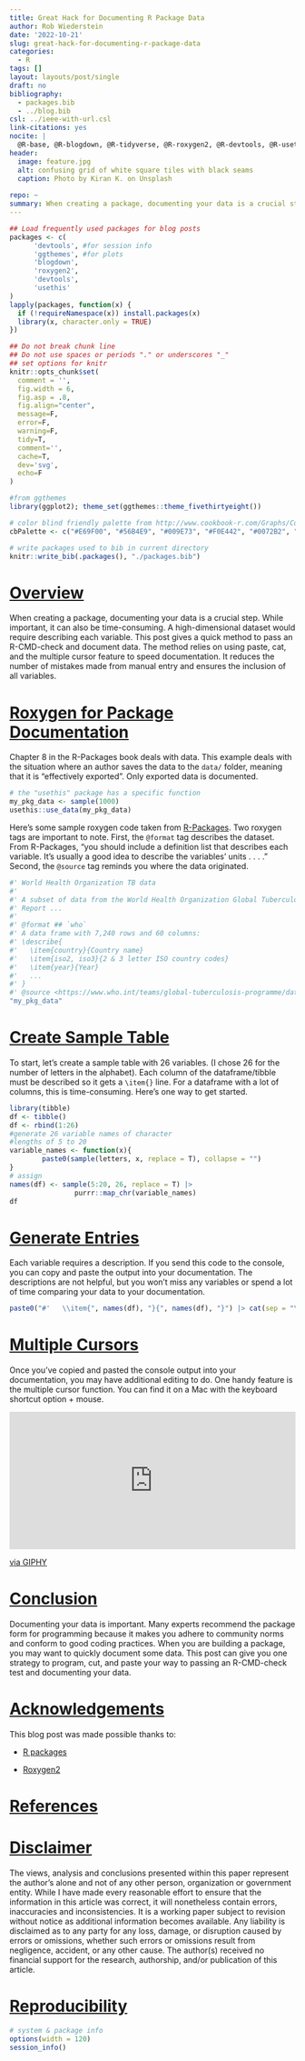 ```yaml
---
title: Great Hack for Documenting R Package Data
author: Rob Wiederstein
date: '2022-10-21'
slug: great-hack-for-documenting-r-package-data
categories:
  - R
tags: []
layout: layouts/post/single
draft: no
bibliography:
  - packages.bib
  - ../blog.bib
csl: ../ieee-with-url.csl
link-citations: yes
nocite: |
  @R-base, @R-blogdown, @R-tidyverse, @R-roxygen2, @R-devtools, @R-usethis
header:
  image: feature.jpg
  alt: confusing grid of white square tiles with black seams
  caption: Photo by Kiran K. on Unsplash
  
repo: ~
summary: When creating a package, documenting your data is a crucial step.  While important, it can also be time consuming. A high-dimensional dataset would require describing each variable. This post gives a quick method to pass an R-CMD-check and document data. The method relies on using paste, cat and the multiple cursor feature to speed documentation. It reduces the number of mistakes made from manual entry and insures the inclusion of all variables.
---
```



```r
## Load frequently used packages for blog posts
packages <- c(
      'devtools', #for session info
      'ggthemes', #for plots
      'blogdown',
      'roxygen2',
      'devtools',
      'usethis'
)
lapply(packages, function(x) {
  if (!requireNamespace(x)) install.packages(x)
  library(x, character.only = TRUE)
})
```

```r
## Do not break chunk line
## Do not use spaces or periods "." or underscores "_"
## set options for knitr
knitr::opts_chunk$set(
  comment = '',
  fig.width = 6,
  fig.asp = .8,
  fig.align="center",
  message=F,
  error=F,
  warning=F,
  tidy=T,
  comment='',
  cache=T,
  dev='svg',
  echo=F
)
```

```r
#from ggthemes
library(ggplot2); theme_set(ggthemes::theme_fivethirtyeight())
```

```r
# color blind friendly palette from http://www.cookbook-r.com/Graphs/Colors_(ggplot2)/
cbPalette <- c("#E69F00", "#56B4E9", "#009E73", "#F0E442", "#0072B2", "#D55E00", "#CC79A7", "#000000")
```

```r
# write packages used to bib in current directory
knitr::write_bib(.packages(), "./packages.bib")
```

# [Overview](#overview)

When creating a package, documenting your data is a crucial step.  While important, it can also be time-consuming. A high-dimensional dataset would require describing each variable. This post gives a quick method to pass an R-CMD-check and document data. The method relies on using paste, cat, and the multiple cursor feature to speed documentation. It reduces the number of mistakes made from manual entry and ensures the inclusion of all variables.

# [Roxygen for Package Documentation](#roxygen)

Chapter 8 in the R-Packages book deals with data. This example deals with the situation where an author saves the data to the `data/` folder, meaning that it is "effectively exported". Only exported data is documented.

```r
# the "usethis" package has a specific function
my_pkg_data <- sample(1000)
usethis::use_data(my_pkg_data)
```


Here's some sample roxygen code taken from [R-Packages](https://r-pkgs.org/Data.html#documenting-data). Two roxygen tags are important to note.  First, the `@format` tag describes the dataset. From R-Packages, "you should include a definition list that describes each variable.  It's usually a good idea to describe the variables' units . . . ." Second, the `@source` tag reminds you where the data originated.

```r
#' World Health Organization TB data
#'
#' A subset of data from the World Health Organization Global Tuberculosis
#' Report ...
#'
#' @format ## `who`
#' A data frame with 7,240 rows and 60 columns:
#' \describe{
#'   \item{country}{Country name}
#'   \item{iso2, iso3}{2 & 3 letter ISO country codes}
#'   \item{year}{Year}
#'   ...
#' }
#' @source <https://www.who.int/teams/global-tuberculosis-programme/data>
"my_pkg_data"
```


# [Create Sample Table](#sample-table) 

To start, let's create a sample table with 26 variables. (I chose 26 for the number of letters in the alphabet).  Each column of the dataframe/tibble must be described so it gets a `\item{}` line. For a dataframe with a lot of columns, this is time-consuming. Here's one way to get started.

```r
library(tibble)
df <- tibble()
df <- rbind(1:26)
#generate 26 variable names of character 
#lengths of 5 to 20 
variable_names <- function(x){
        paste0(sample(letters, x, replace = T), collapse = "")
}
# assign
names(df) <- sample(5:20, 26, replace = T) |> 
                purrr::map_chr(variable_names)
df
```

# [Generate Entries](#generate)

Each variable requires a description. If you send this code to the console, you can copy and paste the output into your documentation.  The descriptions are not helpful, but you won't miss any variables or spend a lot of time comparing your data to your documentation.

```r
paste0("#'   \\item{", names(df), "}{", names(df), "}") |> cat(sep = "\n")
```

# [Multiple Cursors](#multi-cursor)

Once you've copied and pasted the console output into your documentation, you may have additional editing to do.  One handy feature is the multiple cursor function. You can find it on a Mac with the keyboard shortcut option + mouse.

<div style="width:100%;height:0;padding-bottom:48%;position:relative;"><iframe src="https://giphy.com/embed/kgyRVgPnNmZ7HwYxII" width="100%" height="100%" style="position:absolute" frameBorder="0" class="giphy-embed" allowFullScreen></iframe></div><p><a href="https://giphy.com/gifs/r-programming-multi-cursor-kgyRVgPnNmZ7HwYxII">via GIPHY</a></p>

# [Conclusion](#conclusion)

Documenting your data is important.  Many experts recommend the package form for programming because it makes you adhere to community norms and conform to good coding practices. When you are building a package, you may want to quickly document some data.  This post can give you one strategy to program, cut, and paste your way to passing an R-CMD-check test and documenting your data.

# [Acknowledgements](#acknowledge)

This blog post was made possible thanks to:

- [R packages](https://r-pkgs.org/)

- [Roxygen2](https://roxygen2.r-lib.org/)

# [References](#reference)

<div id="refs"></div>

# [Disclaimer](#disclaimer)

The views, analysis and conclusions presented within this paper represent the author’s alone and not of any other person, organization or government entity. While I have made every reasonable effort to ensure that the information in this article was correct, it will nonetheless contain errors, inaccuracies and inconsistencies. It is a working paper subject to revision without notice as additional information becomes available. Any liability is disclaimed as to any party for any loss, damage, or disruption caused by errors or omissions, whether such errors or omissions result from negligence, accident, or any other cause. The author(s) received no financial support for the research, authorship, and/or publication of this article.

# [Reproducibility](#reproduce)

```r
# system & package info
options(width = 120)
session_info()
```
